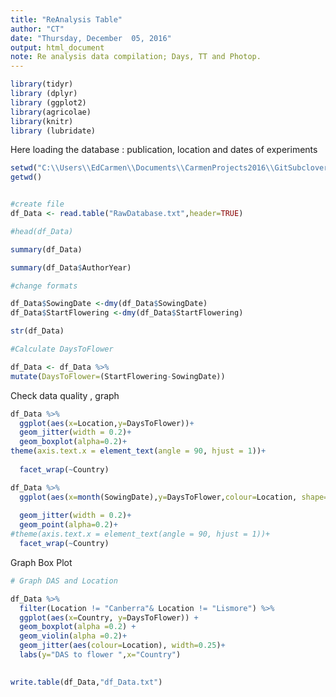 ```yaml
---
title: "ReAnalysis Table"
author: "CT"
date: "Thursday, December  05, 2016"
output: html_document
note: Re analysis data compilation; Days, TT and Photop.
---
```


```r
library(tidyr)
library (dplyr)
library (ggplot2)
library(agricolae)
library(knitr)
library (lubridate)

```
Here loading the database : publication, location and dates of experiments 


```r
setwd("C:\\Users\\EdCarmen\\Documents\\CarmenProjects2016\\GitSubclover\\ReAnalysis")
getwd()


#create file
df_Data <- read.table("RawDatabase.txt",header=TRUE)

#head(df_Data)

summary(df_Data)

summary(df_Data$AuthorYear)


```

```r
#change formats 

df_Data$SowingDate <-dmy(df_Data$SowingDate)
df_Data$StartFlowering <-dmy(df_Data$StartFlowering)

str(df_Data)
```

```r
#Calculate DaysToFlower

df_Data <- df_Data %>%
mutate(DaysToFlower=(StartFlowering-SowingDate))


```

Check data quality , graph

```r
df_Data %>%
  ggplot(aes(x=Location,y=DaysToFlower))+
  geom_jitter(width = 0.2)+
  geom_boxplot(alpha=0.2)+
theme(axis.text.x = element_text(angle = 90, hjust = 1))+
  
  facet_wrap(~Country)
```


```r
df_Data %>%
  ggplot(aes(x=month(SowingDate),y=DaysToFlower,colour=Location, shape=Country))+
  
  geom_jitter(width = 0.2)+
  geom_point(alpha=0.2)+
#theme(axis.text.x = element_text(angle = 90, hjust = 1))+
  facet_wrap(~Country)
```



Graph Box Plot 

```r

# Graph DAS and Location 

df_Data %>%
  filter(Location != "Canberra"& Location != "Lismore") %>%
  ggplot(aes(x=Country, y=DaysToFlower)) + 
  geom_boxplot(alpha =0.2) +
  geom_violin(alpha =0.2)+
  geom_jitter(aes(colour=Location), width=0.25)+
  labs(y="DAS to flower ",x="Country")
  

```


```r
write.table(df_Data,"df_Data.txt")
```

